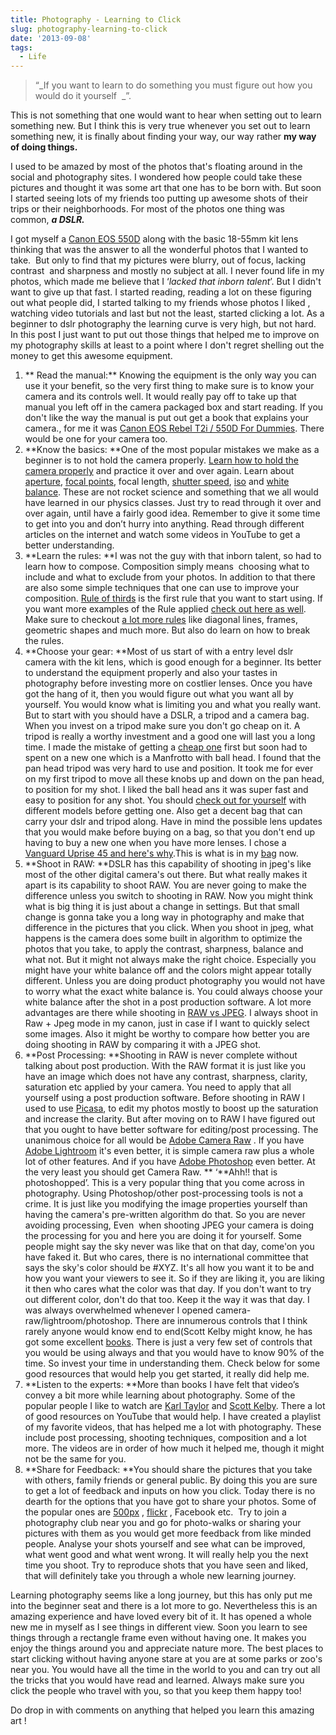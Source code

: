 ```yaml
---
title: Photography - Learning to Click
slug: photography-learning-to-click
date: '2013-09-08'
tags:
  - Life
---
```

> “\_If you want to learn to do something you must figure out how you would do it yourself  \_”.

This is not something that one would want to hear when setting out to learn something new. But I think this is very true whenever you set out to learn something new, it is finally about finding your way, our way rather **my way** **of doing things.**

I used to be amazed by most of the photos that's floating around in the social and photography sites. I wondered how people could take these pictures and thought it was some art that one has to be born with. But soon I started seeing lots of my friends too putting up awesome shots of their trips or their neighborhoods. For most of the photos one thing was common, **_a DSLR._**

I got myself a [Canon EOS 550D](http://www.amazon.in/gp/product/B007O6HQZ0/ref=as_li_qf_sp_asin_tl?ie=UTF8&camp=3626&creative=24790&creativeASIN=B007O6HQZ0&linkCode=as2&tag=rahulpnath-21) along with the basic 18-55mm kit lens thinking that was the answer to all the wonderful photos that I wanted to take.  But only to find that my pictures were blurry, out of focus, lacking contrast  and sharpness and mostly no subject at all. I never found life in my photos, which made me believe that I ‘_lacked that inborn talent_’. But I didn't want to give up that fast. I started reading, reading a lot on these figuring out what people did, I started talking to my friends whose photos I liked , watching video tutorials and last but not the least, started clicking a lot. As a beginner to dslr photography the learning curve is very high, but not hard. In this post I just want to put out those things that helped me to improve on my photography skills at least to a point where I don't regret shelling out the money to get this awesome equipment.

1.  \*\* Read the manual:\*\* Knowing the equipment is the only way you can use it your benefit, so the very first thing to make sure is to know your camera and its controls well. It would really pay off to take up that manual you left off in the camera packaged box and start reading. If you don't like the way the manual is put out get a book that explains your camera., for me it was [Canon EOS Rebel T2i / 550D For Dummies](http://www.amazon.in/gp/product/B003NX731K/ref=as_li_qf_sp_asin_tl?ie=UTF8&camp=3626&creative=24790&creativeASIN=B003NX731K&linkCode=as2&tag=rahulpnath-21). There would be one for your camera too.
2.  \*\*Know the basics: \*\*One of the most popular mistakes we make as a beginner is to not hold the camera properly. [Learn how to hold the camera properly](http://digital-photography-school.com/how-to-hold-a-digital-camera) and practice it over and over again. Learn about [aperture](http://digital-photography-school.com/aperture), [focal points](http://digital-photography-school.com/using-focal-points-in-photography), focal length, [shutter speed](http://digital-photography-school.com/shutter-speed), [iso](http://digital-photography-school.com/iso-settings) and [white balance](http://digital-photography-school.com/introduction-to-white-balance). These are not rocket science and something that we all would have learned in our physics classes. Just try to read through it over and over again, until have a fairly good idea. Remember to give it some time to get into you and don’t hurry into anything. Read through different articles on the internet and watch some videos in YouTube to get a better understanding.
3.  \*\*Learn the rules: \*\*I was not the guy with that inborn talent, so had to learn how to compose. Composition simply means  choosing what to include and what to exclude from your photos. In addition to that there are also some simple techniques that one can use to improve your composition. [Rule of thirds](http://digital-photography-school.com/rule-of-thirds) is the first rule that you want to start using. If you want more examples of the Rule applied [check out here as well](https://witandfolly.co/rule-of-thirds/). Make sure to checkout [a lot more rules](http://digital-photography-school.com/digital-photography-composition-tips) like diagonal lines, frames, geometric shapes and much more. But also do learn on how to break the rules.
4.  \*\*Choose your gear: \*\*Most of us start of with a entry level dslr camera with the kit lens, which is good enough for a beginner. Its better to understand the equipment properly and also your tastes in photography before investing more on costlier lenses. Once you have got the hang of it, then you would figure out what you want all by yourself. You would know what is limiting you and what you really want. But to start with you should have a DSLR, a tripod and a camera bag. When you invest on a tripod make sure you don't go cheap on it. A tripod is really a worthy investment and a good one will last you a long time. I made the mistake of getting a [cheap one](http://www.linkdelight.com/PK034-YUNTENG-VCT-668-Pro-Tripod-with-Damping-Head-f-SLR-Canon-Nikon.html) first but soon had to spent on a new one which is a Manfrotto with ball head. I found that the pan head tripod was very hard to use and position. It took me for ever on my first tripod to move all these knobs up and down on the pan head, to position for my shot. I liked the ball head ans it was super fast and easy to position for any shot. You should [check out for yourself](http://www.youtube.com/watch?v=CW_mb2yNm9Y) with different models before getting one. Also get a decent bag that can carry your dslr and tripod along. Have in mind the possible lens updates that you would make before buying on a bag, so that you don't end up having to buy a new one when you have more lenses. I chose a [Vanguard Uprise 45 and here's why](/blog/what-made-me-choose-vanguard-up-rise-45/).This is what is in my [bag](http://www.digitalrev.com/rahulpnath/bag) now.
5.  \*\*Shoot in RAW: \*\*DSLR has this capability of shooting in jpeg's like most of the other digital camera's out there. But what really makes it apart is its capability to shoot RAW. You are never going to make the difference unless you switch to shooting in RAW. Now you might think what is big thing it is just about a change in settings. But that small change is gonna take you a long way in photography and make that difference in the pictures that you click. When you shoot in jpeg, what happens is the camera does some built in algorithm to optimize the photos that you take, to apply the contrast, sharpness, balance and what not. But it might not always make the right choice. Especially you might have your white balance off and the colors might appear totally different. Unless you are doing product photography you would not have to worry what the exact white balance is. You could always choose your white balance after the shot in a post production software. A lot more advantages are there while shooting in [RAW vs JPEG](http://digital-photography-school.com/raw-vs-jpeg). I always shoot in Raw + Jpeg mode in my canon, just in case if I want to quickly select some images. Also it might be worthy to compare how better you are doing shooting in RAW by comparing it with a JPEG shot.
6.  \*\*Post Processing: \*\*Shooting in RAW is never complete without talking about post production. With the RAW format it is just like you have an image which does not have any contrast, sharpness, clarity, saturation etc applied by your camera. You need to apply that all yourself using a post production software. Before shooting in RAW I used to use [Picasa](http://picasa.google.com/), to edit my photos mostly to boost up the saturation and increase the clarity. But after moving on to RAW I have figured out that you ought to have better software for editing/post processing. The unanimous choice for all would be [Adobe Camera Raw](http://www.adobe.com/support/downloads/product.jsp?product=106&platform=Windows) . If you have [Adobe Lightroom](http://www.adobe.com/in/products/photoshop-lightroom.html) it's even better, it is simple camera raw plus a whole lot of other features. And if you have [Adobe Photoshop](http://www.adobe.com/in/products/photoshop.html) even better. At the very least you should get Camera Raw. \*\* ‘\*\*Ahh!! that is photoshopped’. This is a very popular thing that you come across in photography. Using Photoshop/other post-processing tools is not a crime. It is just like you modifying the image properties yourself than having the camera's pre-written algorithm do that. So you are never avoiding processing, Even  when shooting JPEG your camera is doing the processing for you and here you are doing it for yourself. Some people might say the sky never was like that on that day, come'on you have faked it. But who cares, there is no international committee that says the sky's color should be #XYZ. It's all how you want it to be and how you want your viewers to see it. So if they are liking it, you are liking it then who cares what the color was that day. If you don't want to try out different color, don't do that too. Keep it the way it was that day. I was always overwhelmed whenever I opened camera-raw/lightroom/photoshop. There are innumerous controls that I think rarely anyone would know end to end(Scott Kelby might know, he has got some excellent [books](http://www.amazon.in/gp/product/B00DZP3KJ0/ref=as_li_qf_sp_asin_tl?ie=UTF8&camp=3626&creative=24790&creativeASIN=B00DZP3KJ0&linkCode=as2&tag=rahulpnath-21). There is just a very few set of controls that you would be using always and that you would have to know 90% of the time. So invest your time in understanding them. Check below for some good resources that would help you get started, it really did help me.
7.  \*\*Listen to the experts: \*\*More than books I have felt that video’s convey a bit more while learning about photography. Some of the popular people I like to watch are [Karl Taylor](http://www.karltaylorphotography.com/) and [Scott Kelby](http://scottkelby.com/). There a lot of good resources on YouTube that would help. I have created a playlist of my favorite videos, that has helped me a lot with photography. These include post processing, shooting techniques, composition and a lot more. The videos are in order of how much it helped me, though it might not be the same for you.
8.  \*\*Share for Feedback: \*\*You should share the pictures that you take with others, family friends or general public. By doing this you are sure to get a lot of feedback and inputs on how you click. Today there is no dearth for the options that you have got to share your photos. Some of the popular ones are [500px](http://500px.com/) , [flickr](http://www.flickr.com/) , Facebook etc.  Try to join a photography club near you and go for photo-walks or sharing your pictures with them as you would get more feedback from like minded people. Analyse your shots yourself and see what can be improved, what went good and what went wrong. It will really help you the next time you shoot. Try to reproduce shots that you have seen and liked, that will definitely take you through a whole new learning journey.

Learning photography seems like a long journey, but this has only put me into the beginner seat and there is a lot more to go. Nevertheless this is an amazing experience and have loved every bit of it. It has opened a whole new me in myself as I see things in different view. Soon you learn to see things through a rectangle frame even without having one. It makes you enjoy the things around you and appreciate nature more. The best places to start clicking without having anyone stare at you are at some parks or zoo's near you. You would have all the time in the world to you and can try out all the tricks that you would have read and learned. Always make sure you click the people who travel with you, so that you keep them happy too!

Do drop in with comments on anything that helped you learn this amazing art !
